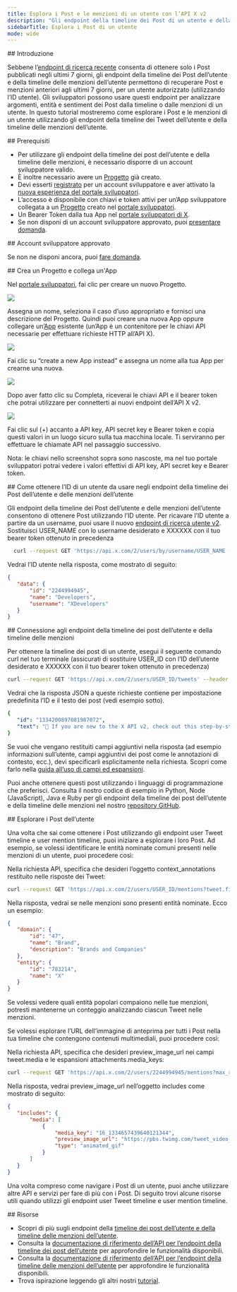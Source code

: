 ```yaml
---
title: Esplora i Post e le menzioni di un utente con l’API X v2
description: "Gli endpoint della timeline dei Post di un utente e della timeline delle menzioni consentono agli sviluppatori di ottenere i Post pubblici pubblicati da un utente o che lo menzionano."
sidebarTitle: Esplora i Post di un utente
mode: wide
---
```


<div id="introduction">
  ## Introduzione
</div>

Sebbene l’[endpoint di ricerca recente](/it/x-api/posts/search/introduction) consenta di ottenere solo i Post pubblicati negli ultimi 7 giorni, gli endpoint della timeline dei Post dell’utente e della timeline delle menzioni dell’utente permettono di recuperare Post e menzioni anteriori agli ultimi 7 giorni, per un utente autorizzato (utilizzando l’ID utente). Gli sviluppatori possono usare questi endpoint per analizzare argomenti, entità e sentiment dei Post dalla timeline o dalle menzioni di un utente. In questo tutorial mostreremo come esplorare i Post e le menzioni di un utente utilizzando gli endpoint della timeline dei Tweet dell’utente e della timeline delle menzioni dell’utente.
 

<div id="prerequisites">
  ## Prerequisiti
</div>

- Per utilizzare gli endpoint della timeline dei post dell’utente e della timeline delle menzioni, è necessario disporre di un account sviluppatore valido.
- È inoltre necessario avere un [Progetto](/it/resources/fundamentals/projects) già creato.
- Devi esserti [registrato](https://developer.x.com/en/portal/petition/essential/basic-info) per un account sviluppatore e aver attivato la [nuova esperienza del portale sviluppatori](https://developer.x.com/en/portal/opt-in.html).
- L’accesso è disponibile con chiavi e token attivi per un’App sviluppatore collegata a un [Progetto](/it/resources/fundamentals/projects) creato nel [portale sviluppatori](/it/resources/fundamentals/developer-portal).
- Un Bearer Token dalla tua App nel [portale sviluppatori di X](/it/resources/fundamentals/developer-portal).
- Se non disponi di un account sviluppatore approvato, puoi [presentare domanda](https://developer.x.com/en/apply-for-access).

<div id="approved-developer-account">
  ## Account sviluppatore approvato
</div>

Se non ne disponi ancora, puoi [fare domanda](https://developer.x.com/en/apply-for-access).

<div id="create-a-project-and-connect-an-app">
  ## Crea un Progetto e collega un'App
</div>

Nel [portale sviluppatori](https://developer.x.com/en/portal/dashboard), fai clic per creare un nuovo Progetto.

<Frame>
  <img src="/images/projects.png.twimg.1920.png" />
</Frame>

Assegna un nome, seleziona il caso d’uso appropriato e fornisci una descrizione del Progetto. Quindi puoi creare una nuova App oppure collegare un’[App](/it/resources/fundamentals/developer-apps) esistente (un’App è un contenitore per le chiavi API necessarie per effettuare richieste HTTP all’API X).

<Frame>
  <img src="/images/add-your-app.png.twimg.1920.png" />
</Frame>

Fai clic su “create a new App instead” e assegna un nome alla tua App per crearne una nuova.

<Frame>
  <img src="/images/last-step-name-your-app.png.twimg.1920.png" />
</Frame>

Dopo aver fatto clic su Completa, riceverai le chiavi API e il bearer token che potrai utilizzare per connetterti ai nuovi endpoint dell’API X v2.

<Frame>
  <img src="/images/here-are-your-keys.png.twimg.1920.png" />
</Frame>

Fai clic sul (+) accanto a API key, API secret key e Bearer token e copia questi valori in un luogo sicuro sulla tua macchina locale. Ti serviranno per effettuare le chiamate API nel passaggio successivo.

Nota: le chiavi nello screenshot sopra sono nascoste, ma nel tuo portale sviluppatori potrai vedere i valori effettivi di API key, API secret key e Bearer token.
 

<div id="how-to-get-the-user-id-for-a-user-to-use-in-the-user-tweet-timeline-and-user-mention-timeline-endpoints">
  ## Come ottenere l’ID di un utente da usare negli endpoint della timeline dei Post dell’utente e delle menzioni dell’utente
</div>

Gli endpoint della timeline dei Post dell’utente e delle menzioni dell’utente consentono di ottenere Post utilizzando l’ID utente. Per ricavare l’ID utente a partire da un username, puoi usare il nuovo [endpoint di ricerca utente v2](/it/x-api/users/lookup/quickstart/user-lookup). Sostituisci USER\_NAME con lo username desiderato e XXXXXX con il tuo bearer token ottenuto in precedenza

```bash
  curl --request GET 'https://api.x.com/2/users/by/username/USER_NAME --header 'Authorization: Bearer XXXXXX'
```

Vedrai l’ID utente nella risposta, come mostrato di seguito:

```json
{
   "data": {
       "id": "2244994945",
       "name": "Developers",
       "username": "XDevelopers"
   }
}
```

<div id="connecting-to-the-user-tweet-timeline-and-user-mention-timeline-endpoints">
  ## Connessione agli endpoint della timeline dei post dell’utente e della timeline delle menzioni
</div>

Per ottenere la timeline dei post di un utente, esegui il seguente comando curl nel tuo terminale (assicurati di sostituire USER\_ID con l’ID dell’utente desiderato e XXXXXX con il tuo bearer token ottenuto in precedenza)

```bash
curl --request GET 'https://api.x.com/2/users/USER_ID/tweets' --header 'Authorization: Bearer XXXXXX'
```

Vedrai che la risposta JSON a queste richieste contiene per impostazione predefinita l’ID e il testo dei post (vedi esempio sotto).

```yaml
{
   "id": "1334200897081987072",
   "text": "👀 If you are new to the X API v2, check out this step-by-step guide to making your first request https://t.co/4rZqThpSbp"
}
```

Se vuoi che vengano restituiti campi aggiuntivi nella risposta (ad esempio informazioni sull’utente, campi aggiuntivi dei post come le annotazioni di contesto, ecc.), devi specificarli esplicitamente nella richiesta. Scopri come farlo nella [guida all’uso di campi ed espansioni](/it/x-api/fundamentals/data-dictionary#how-to-use-fields-and-expansions).

Puoi anche ottenere questi post utilizzando i linguaggi di programmazione che preferisci. Consulta il nostro codice di esempio in Python, Node (JavaScript), Java e Ruby per gli endpoint della timeline dei post dell’utente e della timeline delle menzioni nel nostro [repository GitHub](https://github.com/xdevplatform/Twitter-API-v2-sample-code).
 

<div id="exploring-the-users-posts">
  ## Esplorare i Post dell’utente
</div>

Una volta che sai come ottenere i Post utilizzando gli endpoint user Tweet timeline e user mention timeline, puoi iniziare a esplorare i loro Post. Ad esempio, se volessi identificare le entità nominate comuni presenti nelle menzioni di un utente, puoi procedere così:

Nella richiesta API, specifica che desideri l’oggetto context\_annotations restituito nelle risposte dei Tweet:

```bash
curl --request GET 'https://api.x.com/2/users/USER_ID/mentions?tweet.fields=context_annotations' --header 'Authorization: Bearer XXXXXX'
```

Nella risposta, vedrai se nelle menzioni sono presenti entità nominate. Ecco un esempio:

```json
{
   "domain": {
       "id": "47",
       "name": "Brand",
       "description": "Brands and Companies"
   },
   "entity": {
       "id": "783214",
       "name": "X"
   }
}
```

Se volessi vedere quali entità popolari compaiono nelle tue menzioni, potresti mantenerne un conteggio analizzando ciascun Tweet nelle menzioni.

Se volessi esplorare l’URL dell’immagine di anteprima per tutti i Post nella tua timeline che contengono contenuti multimediali, puoi procedere così:

Nella richiesta API, specifica che desideri preview\_image\_url nei campi tweet.media e le espansioni attachments.media\_keys:

```bash
curl --request GET 'https://api.x.com/2/users/2244994945/mentions?max_results=100&media.fields=preview_image_url&expansions=attachments.media_keys' --header 'Authorization: Bearer XXXXXX'
```

Nella risposta, vedrai preview\_image\_url nell’oggetto includes come mostrato di seguito:

```json
{
   "includes": {
       "media": [
           {
               "media_key": "16_1334657439640121344",
               "preview_image_url": "https://pbs.twimg.com/tweet_video_thumb/EoWn3rqU8AAtFWL.jpg",
               "type": "animated_gif"
           }
       ]
   }
}
```

Una volta compreso come navigare i Post di un utente, puoi anche utilizzare altre API e servizi per fare di più con i Post. Di seguito trovi alcune risorse utili quando utilizzi gli endpoint user Tweet timeline e user mention timeline.

<div id="resources">
  ## Risorse
</div>

- Scopri di più sugli endpoint della [timeline dei post dell’utente e della timeline delle menzioni dell’utente](/it/x-api/posts/timelines/introduction).
- Consulta la [documentazione di riferimento dell’API per l’endpoint della timeline dei post dell’utente](/it/x-api/posts/user-posts-timeline-by-user-id) per approfondire le funzionalità disponibili.
- Consulta la [documentazione di riferimento dell’API per l’endpoint della timeline delle menzioni dell’utente](/it/x-api/posts/user-mention-timeline-by-user-id) per approfondire le funzionalità disponibili.
- Trova ispirazione leggendo gli altri nostri [tutorial](/it/tutorials).